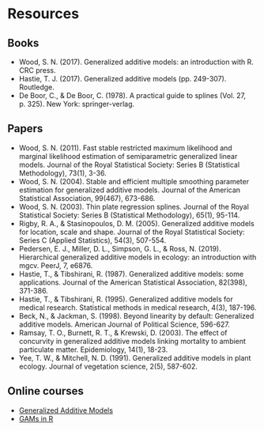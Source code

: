# Resources

## Books {-}

- Wood, S. N. (2017). Generalized additive models: an introduction with R. CRC press.
- Hastie, T. J. (2017). Generalized additive models (pp. 249-307). Routledge.
- De Boor, C., & De Boor, C. (1978). A practical guide to splines (Vol. 27, p. 325). New York: springer-verlag.

## Papers {-}

- Wood, S. N. (2011). Fast stable restricted maximum likelihood and marginal likelihood estimation of semiparametric generalized linear models. Journal of the Royal Statistical Society: Series B (Statistical Methodology), 73(1), 3-36.
- Wood, S. N. (2004). Stable and efficient multiple smoothing parameter estimation for generalized additive models. Journal of the American Statistical Association, 99(467), 673-686.
- Wood, S. N. (2003). Thin plate regression splines. Journal of the Royal Statistical Society: Series B (Statistical Methodology), 65(1), 95-114.
- Rigby, R. A., & Stasinopoulos, D. M. (2005). Generalized additive models for location, scale and shape. Journal of the Royal Statistical Society: Series C (Applied Statistics), 54(3), 507-554.
- Pedersen, E. J., Miller, D. L., Simpson, G. L., & Ross, N. (2019). Hierarchical generalized additive models in ecology: an introduction with mgcv. PeerJ, 7, e6876.
- Hastie, T., & Tibshirani, R. (1987). Generalized additive models: some applications. Journal of the American Statistical Association, 82(398), 371-386.
- Hastie, T., & Tibshirani, R. (1995). Generalized additive models for medical research. Statistical methods in medical research, 4(3), 187-196.
- Beck, N., & Jackman, S. (1998). Beyond linearity by default: Generalized additive models. American Journal of Political Science, 596-627.
- Ramsay, T. O., Burnett, R. T., & Krewski, D. (2003). The effect of concurvity in generalized additive models linking mortality to ambient particulate matter. Epidemiology, 14(1), 18-23.
- Yee, T. W., & Mitchell, N. D. (1991). Generalized additive models in plant ecology. Journal of vegetation science, 2(5), 587-602.

## Online courses {-}

- [Generalized Additive Models](https://m-clark.github.io/generalized-additive-models/)
- [GAMs in R](https://noamross.github.io/gams-in-r-course/)



